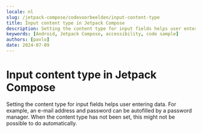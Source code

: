 ```yaml
---
locale: nl
slug: /jetpack-compose/codevoorbeelden/input-content-type
title: Input content type in Jetpack Compose
description: Setting the content type for input fields helps user entering data.
keywords: [Android, Jetpack Compose, accessibility, code sample]
authors: [pavlo]
date: 2024-07-09
---
```


# Input content type in Jetpack Compose

Setting the content type for input fields helps user entering data. For example, an e-mail address and password can be autofilled by a password manager. When the content type has not been set, this might not be possible to do automatically.

<CodeSample id="input-content-type" platform="compose" locale="nl"/>

